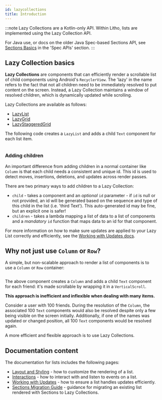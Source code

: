 ```yaml
---
id: lazycollections
title: Introduction
---
```


:::note
Lazy Collections are a Kotlin-only API. Within Litho, lists are implemented using the Lazy Collection API.

For Java use, or docs on the older Java Spec-based Sections API, see [Sections Basics](../../sections/start.mdx) in the 'Spec APIs' section.
:::

## Lazy Collection basics

**Lazy Collections** are components that can efficiently render a scrollable list of child components using Android's `RecyclerView`. The 'lazy' in the name refers to the fact that not all children need to be immediately resolved to put content on the screen. Instead, a Lazy Collection maintains a window of resolved children, which is dynamically updated while scrolling.

Lazy Collections are available as follows:

* [LazyList](https://github.com/facebook/litho/blob/master/litho-widget-kotlin/src/main/kotlin/com/facebook/litho/widget/collection/LazyList.kt)
* [LazyGrid](https://github.com/facebook/litho/blob/master/litho-widget-kotlin/src/main/kotlin/com/facebook/litho/widget/collection/LazyGrid.kt)
* [LazyStaggeredGrid](https://github.com/facebook/litho/blob/master/litho-widget-kotlin/src/main/kotlin/com/facebook/litho/widget/collection/LazyStaggeredGrid.kt)

The following code creates a `LazyList` and adds a child `Text` component for each list item.

```kotlin file=sample/src/main/java/com/facebook/samples/litho/kotlin/collection/FriendsCollectionKComponent.kt start=start_lazy_list_example end=end_lazy_list_example
```

### Adding children

An important difference from adding children in a normal container like `Column` is that each child needs a consistent and unique id. This id is used to detect moves, insertions, deletions, and updates across render passes.

There are two primary ways to add children to a Lazy Collection:

* `child` - takes a component and an *optional* `id` parameter - if `id` is null or not provided, an id will be generated based on the sequence and type of this child in the list (i.e. 'third Text'). This auto-generated id may be fine, but an explicit one is safer!
* `children` - takes a lambda mapping a list of data to a list of components and a *mandatory* `id` function that maps data to an id for that component.

For more information on how to make sure updates are applied to your Lazy List correctly and efficiently, see the [Working with Updates docs](lazycollections-working-with-updates.mdx).

## Why not just use `Column` or `Row`?

A simple, but non-scalable approach to render a list of components is to use a `Column` or `Row` container:

```kotlin file=sample/src/main/java/com/facebook/samples/litho/kotlin/collection/FriendsCollectionKComponent.kt start=start_column_example end=end_column_example
```

The above component creates a `Column` and adds a child `Text` component for each friend: it's made scrollable by wrapping it in a `VerticalScroll`.

**This approach is inefficient and inflexible when dealing with many items.**

Consider a user with 100 friends. During the resolution of the `Column`, the associated 100 `Text` components would also be resolved despite only a few being visible on the screen initially. Additionally, if one of the names was updated or changed position, all 100 `Text` components would be resolved again.

A more efficient and flexible approach is to use Lazy Collections.

## Documentation content

The documentation for lists includes the following pages:

* [Layout and Styling](lazycollections-layout.mdx) - how to customize the rendering of a list.
* [Interactions](lazycollections-interactions.mdx) - how to interact with and listen to events on a list.
* [Working with Updates](lazycollections-working-with-updates.mdx) - how to ensure a list handles updates efficiently.
* [Sections Migration Guide](lazycollections-sections-migration.mdx) - guidance for migrating an existing list rendered with Sections to Lazy Collections.
